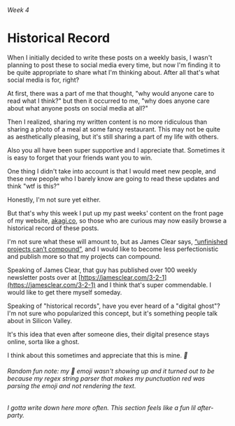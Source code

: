 ###### Week 4

# Historical Record

When I initially decided to write these posts on a weekly basis, I wasn't planning to post these to social media every time, but now I'm finding it to be quite appropriate to share what I'm thinking about. After all that's what social media is for, right?

At first, there was a part of me that thought, "why would anyone care to read what I think?" but then it occurred to me, "why does anyone care about what anyone posts on social media at all?"

Then I realized, sharing my written content is no more ridiculous than sharing a photo of a meal at some fancy restaurant. This may not be quite as aesthetically pleasing, but it's still sharing a part of my life with others.

Also you all have been super supportive and I appreciate that. Sometimes it is easy to forget that your friends want you to win.

One thing I didn't take into account is that I would meet new people, and these new people who I barely know are going to read these updates and think "wtf is this?"

Honestly, I'm not sure yet either.

But that's why this week I put up my past weeks' content on the front page of my website, [akagi.co](akagi.co), so those who are curious may now easily browse a historical record of these posts.

I'm not sure what these will amount to, but as James Clear says, [“unfinished projects can’t compound”](https://jamesclear.com/3-2-1/july-15-2021), and I would like to become less perfectionistic and publish more so that my projects can compound.

Speaking of James Clear, that guy has published over 100 weekly newsletter posts over at [https://jamesclear.com/3-2-1](https://jamesclear.com/3-2-1) and I think that's super commendable. I would like to get there myself someday.

Speaking of "historical records", have you ever heard of a "digital ghost"? I'm not sure who popularized this concept, but it's something people talk about in Silicon Valley.

It's this idea that even after someone dies, their digital presence stays online, sorta like a ghost.

I think about this sometimes and appreciate that this is mine. _👻_

###### Random fun note: my 👻 emoji wasn't showing up and it turned out to be because my regex string parser that makes my punctuation red was parsing the emoji and not rendering the text.

###### I gotta write down here more often. This section feels like a fun lil after-party.
